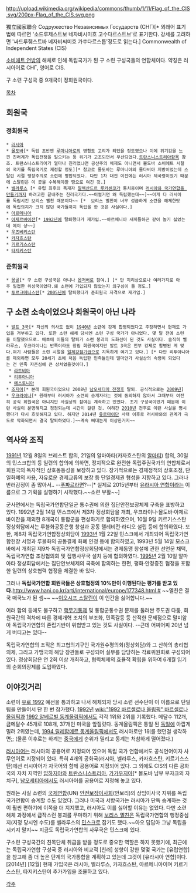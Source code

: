 http://upload.wikimedia.org/wikipedia/commons/thumb/1/11/Flag_of_the_CIS.svg/200px-Flag_of_the_CIS.svg.png

獨立國家聯合
Содружество Независимых Государств (СНГ)[* 외래어 표기법에 따르면 '소드루제스트보 네자비시미흐 고수다르스트브'로 표기한다. 강세를 고려하면 '싸드루줴스트바 녜자비씨미흐 가쑤다르스틉'정도로 읽는다.]
Commonwealth of Independent States (CIS)

[[소비에트 연방]]의 해체로 인해 독립국가가 된 구 소련 구성국들의 연합체이다. 
약칭은 러시아어로 СНГ, 영어로 CIS.

구 소련 구성국 중 9개국이 정회원국이다.

[[목차]]
== 회원국 ==
=== 정회원국 ===
 * [[러시아]]
 * [[몰도바]][* 독립 초반엔 [[루마니아]]로의 병합도 고려가 되었을 정도였으나 이에 위기감을 느낀 친러계가 독립전쟁을 일으키는 등 위기가 고조되면서 무산되었다.[[트란스니스트리아]]항목 참조. 트란스니스트리아가 얼마나 친러였냐면 공산주의 체제도 아니면서 몰도바 소비에트 시절의 국기를 독립국기로 제정할 정도][* 참고로 몰도바는 루마니아의 몰다비아 지방이었는데 스탈린 시절 팽창주의로 소련에 병합되었다. 다만 1차 대전 이전에는 러시아 제국령이었기 때문에 스탈린은 이 곳을 수복해야할 땅으로 여긴 것.]
 * [[벨라루스]] [* 유럽 최후의 독재자 [[알렉산드르 루카셴코]]가 통치중이며 [[러시아-벨라루스 연합|러시아와 국가연합을 만들기]]까지 하려고한 끝내주는 친러국가다.~~이럴거면 왜 독립했는데~~]~~이게 다 러시아를 독립시킨 보리스 옐친 때문이다~~ [*  보리스 옐친이 너무 성급하게 소련을 해체한탓에 독립의지가 크지 않던 국가들까지 독립을 한 것은 사실이다.]
 * [[아르메니아]]
 * [[아제르바이잔]][* [[1992년]]에 탈퇴했다가 재가입.~~아르메니아 새끼들하곤 같이 놀기 싫었는데 에이 샹~~]
 * [[우즈베키스탄]]
 * [[카자흐스탄]]
 * [[키르기스스탄]]
 * [[타지키스탄]]

=== 준회원국 ===
 * [[몽골]][* 구 소련 구성국은 아니나 [[옵저버]]로 참여.] [* 단 지리상으로나 여러가지로 아주 밀접한 위성국이었다.왜 소련에 가입되지 않았는지 의구심이 들 정도.]
 * [[투르크메니스탄]][* [[2005년]]에 탈퇴했다가 준회원국 자격으로 재가입.]

== 구 소련 소속이었으나 회원국이 아닌 나라 ==
 * [[발트 3국]][* 자신의 의사도 없이 [[1940년]] 소련에 강제 합병되었다고 주장하면서 현재도 가입을 거부하고 있다. 또한 소련 해체 당시엔 소련 구성 국가가 아니었다. 몇 달 전에 소련을 이탈했으므로. 애초에 이들의 탈퇴가 소련 붕괴의 도화선이 된 것도 사실이다. 솔직히 벨라루스, 우크라이나는 반쪽이라도 창립 회원국이지만 발트 3국은 전부 강제로 합병된 게 맞다.여기 사람들은 소련 시절을 [[일제강점기]]급으로 지독하게 여기고 있다.] [* 다만 리투아니아를 제외하면 모두 20세기 초에 처음 독립한 민족들인데 얼마안가 사실상의 속령이 되었다는 건 민족 자존심에 큰 상처였을것이다.]
  * [[라트비아]]
  * [[리투아니아]]
  * [[에스토니아]]
 * [[조지아(국가)|조지아]][* 본래 회원국이었으나 2008년 [[남오세티아 전쟁]]후 탈퇴. 공식적으로는 [[2009년]]]
 * [[우크라이나]][* 원래부터 러시아가 소련의 승계자라는 것에 동의하지 않아서 그때부터 여전히 공식 회원국은 아니지만 사실상의 참여는 계속하고 있었다. 초기 구성국이었기 때문에 이런 사실이 분명해지고 정정되는데 시간이 걸린 것. 여하간 [[2010년]] 전후로 이런 사실을 명시했다가 다시 흐릿해지고 있다. 하지만 2014년 [[유로마이단]] 사태 이후로 러시아와의 관계가 극도로 악화되면서 결국 탈퇴하였다.]~~계속 삐대는게 이상한거지~~

== 역사와 조직 ==
[[1991년]] 12월 8일의 브레스트 합의, 21일의 알마아타(카자흐스탄의 [[알마티]]) 합의, 30일의 민스크합의 등 일련의 합의에 의하면, 정치적으로 완전한 독립주권국가의 연합체로서 회원국의 독자적인 상호동등성을 보장하고 있다. 장기적으로는 경제정책의 상호조정, 단일화폐의 사용, 자유로운 경제교류의 보장 등 단일경제권 형성을 지향하고 있다. 그러나 반러감정이 좀 많아서.. --[[블라디미르 푸틴|푸짜르]]라면?--[* 실제로 2015년부터 [[유라시아 연합]]이라는 이름으로 그 기획을 실행하기 시작했다.~~소련 부활~~]

군사면에서는 독립국가연합단일군 통수권에 의한 집단안전보장체제 구축을 표방하고 있다. 1992년 2월 14일 민스크에서 제3차 정상회담을 개최, 우크라이나·몰도바·아제르바이잔을 제외한 8개국이 통합군을 편성하기로 합의하였으며, 10월 9일 키르기스스탄 정상회담에서는 루블화공동은행 창설과 공동 텔레비전·라디오 설립 등에 합의하였다. 또한, 제8차 독립국가연합정상회담이 [[1993년]] 1월 22일 민스크에서 개최되어 독립국가연합헌장 서명과 루블화의 공동결제 화폐 인정 등에 합의하였고, 1993년 5월 14일 모스크바에서 개최된 제9차 독립국가연합정상회담에서는 경제동맹 창설에 관한 선언문 채택, 독립국가연합 조정협의회 및 집행사무국 설치 등에 합의하였다. [[1995년]] 2월 10일 알마아타 정상회담에서는 집단안보체제의 국축에 합의하는 한편, 평화·안정증진 협정을 포함한 일련의 상호협력 협정을 체결한 바 있다.

그러나 '''독립국가연합 회원국들은 상호협정의 10%만이 이행된다는 평가를 받고 있다.'''[[http://www.hani.co.kr/arti/international/europe/177348.html #]] ~~옐친은 결국 매국노가 된 셈~~ ~~[[이오시프 스탈린]]이 이 인간을 싫어합니다.~~

여러 합의 등에도 불구하고 [[핵무기]]통제 및 통합군통수권 문제를 둘러싼 주도권 다툼, 회원국간의 격차에 따른 경제개혁 조치의 부조화, 민족갈등 등 산적한 문제점으로 말미암아 독립국가연합의 존립기반이 위협받고 있는 것도 사실이다. --근데 어찌어찌 20년 넘게 버티고는 있다--

독립국가연합의 조직은 최고협의기구인 국가원수평의회(정상회담)와 그 산하의 총리협의제, 그리고 가맹국의 해당 장관들로 구성되어 실무를 담당하는 각료위원회로 구성되어 있다. 정상회담은 연 2회 이상 개최하고, 협력체제의 효율적 확립을 위하여 6개월 임기의 순회의장제를 도입하였다.

== 이야깃거리 ==
소련이 [[유로 1992]] 예선을 통과하고 나서 해체되자 당시 소련 선수단이 이 이름으로 단일팀을 만들어서 단 한 번 참가했다. [[1992년]] [[wiki:"1992 바르셀로나 올림픽" 바르셀로나 올림픽]]과 [[1992 알베르빌 동계올림픽]]에서도 각각 1위와 2위를 기록했다. 메달수 112개, 금메달수 45개로 108개, 37개인 미국을 앞질렀다. 동계올림픽은 통일 된 [[독일]]에 아깝게 밀려 2위였는데, [[1994 릴레함메르 동계올림픽]]에서도 러시아로만 1위를 했던걸 생각하면;; (물론 이후로는 하계는 [[중국]]에게 순위가 밀리고 동계는 처참하게 떨어졌다.) 

[[러시아어]]는 러시아의 공용어로 지정되어 있으며 독립 국가 연합에서도 공식언어이자 사무언어로 지정되어 있다. 특히 4개의 공화국(러시아, 벨라루스, 카자흐스탄, 키르기스스탄)에선 러시아어가 자국어와 함께 공용어로 지정되어 있다. 그 외에도 CIS의 다른 공화국의 자치 지역인 [[압하지야]]와 [[트란스니스트리아]], [[가가우지아]][* 몰도바 남부 부자크의 자치구], [[남오세티아]]에서도 러시아어를 공용어로 지정해 놓고 있다.

원래는 사실 소련의 [[국제연합]](UN) [[안전보장이사회]](안보리)의 상임이사국 지위를 독립국가연합이 승계할 수도 있었다. 그러나 미국과 서방국가는 러시아가 단독 승계하는 것이 훨씬 편하기에 이쪽을 더 지지했고, 러시아도 이를 싫어할 이유는 없었다. 다만 소련 해체 과정에서 급작스런 붕괴를 무마하기 위해 [[보리스 옐친]]은 독립국가연합의 행정중심지(지정 당시엔 수도)를 벨라루스의 [[민스크]]로 잡기도 했다.~~아오 답답아 그냥 독립을 시키지 말지~~ 지금도 독립국가연합의 사무국은 민스크에 있다. 

구소련 구성국간의 친목단체 취급을 받을 정도로 중요한 역할은 하지 못했기에, 최근에는 독립국가연합 구성국 중 러시아와 비교적 [친러] 성향이 강한 몇몇 국가는 [유럽연합]을 참고해 좀 더 높은 단계의 국가통합을 계획하고 있는데 그것이 [유라시아 연합]이다. [2014년] [12월] 현재 가입국은 러시아, 벨라루스, 카자흐스탄, 아르메니아이며 키르기스스탄, 타지키스탄이 추가가입을 조율하고 있다.

[[각주]]
